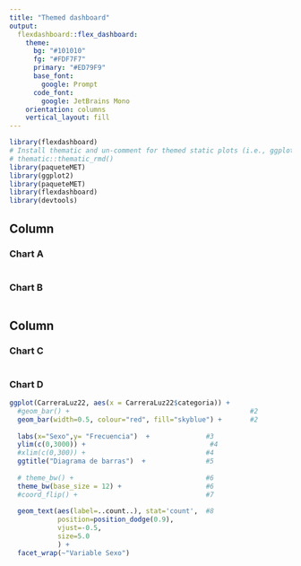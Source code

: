 ---
title: "Themed dashboard"
output: 
  flexdashboard::flex_dashboard:
    theme:
      bg: "#101010"
      fg: "#FDF7F7" 
      primary: "#ED79F9"
      base_font:
        google: Prompt
      code_font:
        google: JetBrains Mono
    orientation: columns
    vertical_layout: fill
---

```{r setup, include=FALSE}
library(flexdashboard)
# Install thematic and un-comment for themed static plots (i.e., ggplot2)
# thematic::thematic_rmd()
library(paqueteMET)
library(ggplot2)
library(paqueteMET) 
library(flexdashboard) 
library(devtools)
```

Column {data-width=650 .tabset}
-----------------------------------------------------------------------

### Chart A

```{r}



  ```

### Chart B

```{r}


```

Column {data-width=350}
-----------------------------------------------------------------------

### Chart C

```{r}


```

### Chart D

```{r}
ggplot(CarreraLuz22, aes(x = CarreraLuz22$categoria)) +                      #1
  #geom_bar() +                                             #2
  geom_bar(width=0.5, colour="red", fill="skyblue") +       #2 
  
  labs(x="Sexo",y= "Frecuencia")  +              #3               
  ylim(c(0,3000)) +                               #4
  #xlim(c(0,300)) +                              #4
  ggtitle("Diagrama de barras")  +               #5
  
  # theme_bw() +                                 #6
  theme_bw(base_size = 12) +                     #6
  #coord_flip() +                                #7
  
  geom_text(aes(label=..count..), stat='count',  #8
            position=position_dodge(0.9), 
            vjust=-0.5, 
            size=5.0
            ) + 
  facet_wrap(~"Variable Sexo")    

```

